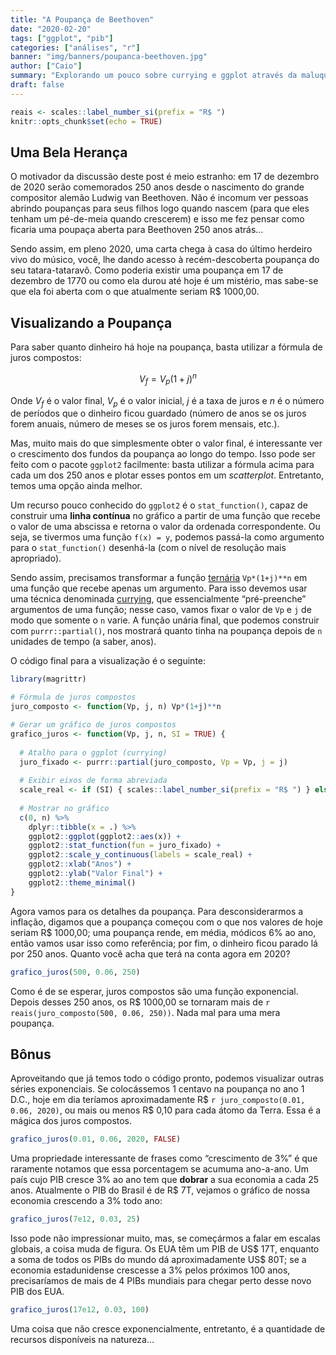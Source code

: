 ```yaml
---
title: "A Poupança de Beethoven"
date: "2020-02-20"
tags: ["ggplot", "pib"]
categories: ["análises", "r"]
banner: "img/banners/poupanca-beethoven.jpg"
author: ["Caio"]
summary: "Explorando um pouco sobre currying e ggplot através da maluquice que são os juros compostos."
draft: false
---
```


```r
reais <- scales::label_number_si(prefix = "R$ ")
knitr::opts_chunk$set(echo = TRUE)
```

## Uma Bela Herança

O motivador da discussão deste post é meio estranho: em 17 de dezembro de 2020
serão comemorados 250 anos desde o nascimento do grande compositor alemão Ludwig
van Beethoven. Não é incomum ver pessoas abrindo poupanças para seus filhos logo
quando nascem (para que eles tenham um pé-de-meia quando crescerem) e isso me
fez pensar como ficaria uma poupaça aberta para Beethoven 250 anos atrás...

Sendo assim, em pleno 2020, uma carta chega à casa do último herdeiro vivo do
músico, você, lhe dando acesso à recém-descoberta poupança do seu
tatara-tataravô. Como poderia existir uma poupança em 17 de dezembro de 1770 ou
como ela durou até hoje é um mistério, mas sabe-se que ela foi aberta com o que
atualmente seriam R$ 1000,00.

## Visualizando a Poupança

Para saber quanto dinheiro há hoje na poupança, basta utilizar a fórmula de
juros compostos:

$$
V_f=V_p(1+j)^n
$$

Onde $V_f$ é o valor final, $V_p$ é o valor inicial, $j$ é a taxa de juros e $n$
é o número de períodos que o dinheiro ficou guardado (número de anos se os juros
forem anuais, número de meses se os juros forem mensais, etc.).

Mas, muito mais do que simplesmente obter o valor final, é interessante ver o
crescimento dos fundos da poupança ao longo do tempo. Isso pode ser feito com o
pacote `ggplot2` facilmente: basta utilizar a fórmula acima para cada um dos 250
anos e plotar esses pontos em um *scatterplot*. Entretanto, temos uma opção
ainda melhor.

Um recurso pouco conhecido do `ggplot2` é o `stat_function()`, capaz de
construir uma **linha contínua** no gráfico a partir de uma função que recebe o
valor de uma abscissa e retorna o valor da ordenada correspondente. Ou seja, se
tivermos uma função `f(x) = y`, podemos passá-la como argumento para o
`stat_function()` desenhá-la (com o nível de resolução mais apropriado).

Sendo assim, precisamos transformar a função
[ternária](https://pt.wikipedia.org/wiki/Aridade) `Vp*(1+j)**n` em uma função
que recebe apenas um argumento. Para isso devemos usar uma técnica denominada
[currying](https://pt.wikipedia.org/wiki/Currying), que essencialmente
"pré-preenche" argumentos de uma função; nesse caso, vamos fixar o valor de `Vp`
e `j` de modo que somente o `n` varie. A função unária final, que podemos
construir com `purrr::partial()`, nos mostrará quanto tinha na poupança depois
de `n` unidades de tempo (a saber, anos).

O código final para a visualização é o seguinte:

```r
library(magrittr)

# Fórmula de juros compostos
juro_composto <- function(Vp, j, n) Vp*(1+j)**n

# Gerar um gráfico de juros compostos
grafico_juros <- function(Vp, j, n, SI = TRUE) {
  
  # Atalho para o ggplot (currying)
  juro_fixado <- purrr::partial(juro_composto, Vp = Vp, j = j)
  
  # Exibir eixos de forma abreviada
  scale_real <- if (SI) { scales::label_number_si(prefix = "R$ ") } else { I }
  
  # Mostrar no gráfico
  c(0, n) %>%
    dplyr::tibble(x = .) %>%
    ggplot2::ggplot(ggplot2::aes(x)) +
    ggplot2::stat_function(fun = juro_fixado) +
    ggplot2::scale_y_continuous(labels = scale_real) +
    ggplot2::xlab("Anos") +
    ggplot2::ylab("Valor Final") +
    ggplot2::theme_minimal()
}
```

Agora vamos para os detalhes da poupança. Para desconsiderarmos a inflação,
digamos que a poupança começou com o que nos valores de hoje seriam R$ 1000,00;
uma poupança rende, em média, módicos 6% ao ano, então vamos usar isso como
referência; por fim, o dinheiro ficou parado lá por 250 anos. Quanto você acha
que terá na conta agora em 2020?

```r
grafico_juros(500, 0.06, 250)
```

Como é de se esperar, juros compostos são uma função exponencial. Depois desses
250 anos, os R$ 1000,00 se tornaram mais de
`r reais(juro_composto(500, 0.06, 250))`. Nada mal para uma mera poupança.

## Bônus

Aproveitando que já temos todo o código pronto, podemos visualizar outras séries
exponenciais. Se colocássemos 1 centavo na poupança no ano 1 D.C., hoje em dia
teríamos aproximadamente R$ `r juro_composto(0.01, 0.06, 2020)`, ou mais ou menos
R$ 0,10 para cada átomo da Terra. Essa é a mágica dos juros compostos.

```r
grafico_juros(0.01, 0.06, 2020, FALSE)
```

Uma propriedade interessante de frases como "crescimento de 3%" é que raramente
notamos que essa porcentagem se acumuma ano-a-ano. Um país cujo PIB cresce 3% ao
ano tem que **dobrar** a sua economia a cada 25 anos. Atualmente o PIB do Brasil
é de R$ 7T, vejamos o gráfico de nossa economia crescendo a 3% todo ano:

```r
grafico_juros(7e12, 0.03, 25)
```

Isso pode não impressionar muito, mas, se começármos a falar em escalas globais,
a coisa muda de figura. Os EUA têm um PIB de US$ 17T, enquanto a soma de todos
os PIBs do mundo dá aproximadamente US$ 80T; se a economia estadunidense
crescesse a 3% pelos próximos 100 anos, precisaríamos de mais de 4 PIBs mundiais
para chegar perto desse novo PIB dos EUA.

```r
grafico_juros(17e12, 0.03, 100)
```

Uma coisa que não cresce exponencialmente, entretanto, é a quantidade de
recursos disponíveis na natureza...
